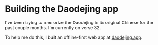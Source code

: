 # Building the Daodejing app

I've been trying to memorize the Daodejing in its original Chinese for the past couple months. I'm currently on verse 32.

To help me do this, I built an offline-first web app at [daodejing.app](https://daodejing.app/en/verses/chinese).
